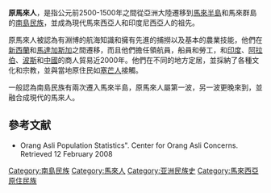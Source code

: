 '''原馬來人'''，是指公元前2500-1500年之間從亞洲大陸遷移到[[馬來半島|馬來半島]]和馬來群島的[[南島民族|南島民族]]，並成為現代馬來西亞人和印度尼西亞人的祖先。

原馬來人被認為有淵博的航海知識和擁有先進的捕撈以及基本的農業技能，他們在[[新西蘭|新西蘭]]和[[馬達加斯加|馬達加斯加]]之間遷移，而且他們擔任領航員，船員和勞工，和[[印度|印度]]、[[阿拉伯|阿拉伯]]、[[波斯|波斯]]和[[中國|中國]]的商人貿易近2000年。他們在不同的地方定居，並採納了各種文化和宗教，並與當地原住民如[[塞芒人|塞芒人]]接觸。

一般認為南島民族有兩次遷入馬來半島，原馬來人屬第一波，另一波更晚來到，並融合成現代的馬來人。

==參考文献==
*Orang Asli Population Statistics". Center for Orang Asli Concerns. Retrieved 12 February 2008

{{马来西亚人口}}

[[Category:南島民族|Category:南島民族]]
[[Category:馬來人|Category:馬來人]]
[[Category:亚洲民族史|Category:亚洲民族史]]
[[Category:馬來西亞原住民族|Category:馬來西亞原住民族]]